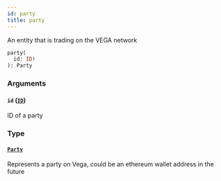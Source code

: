 ```yaml
---
id: party
title: party
---
```



An entity that is trading on the VEGA network

```graphql
party(
  id: ID!
): Party
```


### Arguments

#### `id` ([`ID`](/docs/v0.47/graphql/scalars/id))

ID of a party


### Type

#### [`Party`](/docs/v0.47/graphql/objects/party) 

Represents a party on Vega, could be an ethereum wallet address in the future




